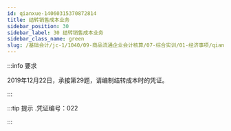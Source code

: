 ---
id: qianxue-14060315370872814
title: 结转销售成本业务
sidebar_position: 30
sidebar_label: 30 结转销售成本业务
sidebar_class_name: green
slug: /基础会计/jc-1/1040/09-商品流通企业会计核算/07-综合实训/01-经济事项/qianxue-14051614365231201/qianxue-14060315370872814/结转销售成本业务
---

:::info 要求

2019年12月22日，承接第29题，请编制结转成本时的凭证。

:::

:::tip 提示
  .凭证编号：022
:::
